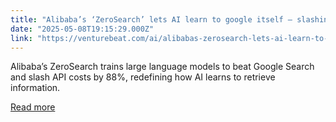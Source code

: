 ```yaml
---
title: "Alibaba’s ‘ZeroSearch’ lets AI learn to google itself — slashing training costs by 88 percent"
date: "2025-05-08T19:15:29.000Z"
link: "https://venturebeat.com/ai/alibabas-zerosearch-lets-ai-learn-to-google-itself-slashing-training-costs-by-88-percent/"
---
```


Alibaba’s ZeroSearch trains large language models to beat Google Search and slash API costs by 88%, redefining how AI learns to retrieve information.

[Read more](https://venturebeat.com/ai/alibabas-zerosearch-lets-ai-learn-to-google-itself-slashing-training-costs-by-88-percent/)
